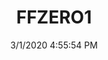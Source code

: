 ---
width: 2000
height: 1333
title: FFZERO1
description: The Faraday Future FFZERO1 concept car.
date: 3/1/2020 4:55:54 PM
cameraMake: Sony
cameraModel: ILCE-7M3
lens: ZEISS Batis 2/40 CF
settingsfStop: f/2.5
settingsISO: ISO 2500
settingsShutter: 1/40
settingsFocalLength: 40 mm
---